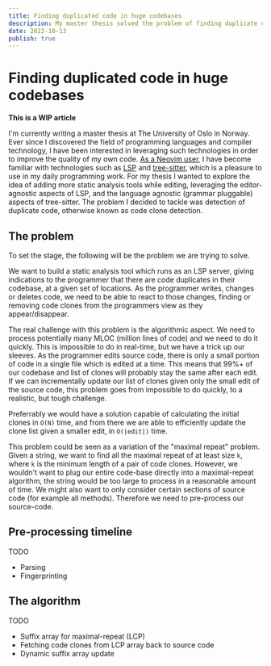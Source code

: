 ```yaml
---
title: Finding duplicated code in huge codebases
description: My master thesis solved the problem of finding duplicate code quickly in huge codebases
date: 2022-10-13
publish: true
---
```



# Finding duplicated code in huge codebases

**This is a WIP article**

I'm currently writing a master thesis at The University of Oslo in Norway. Ever since I
discovered the field of programming languages and compiler technology, I have been
interested in leveraging such technologies in order to improve the quality of my own code.
[As a Neovim user](/blog/posts/modernvim), I have become familiar with technologies such as
[LSP](https://microsoft.github.io/language-server-protocol/) and
[tree-sitter](https://tree-sitter.github.io/tree-sitter/), which is a pleasure to use in
my daily programming work. For my thesis I wanted to explore the idea of adding more static
analysis tools while editing, leveraging the editor-agnostic aspects of LSP, and the
language agnostic (grammar pluggable) aspects of tree-sitter. The problem I decided to
tackle was detection of duplicate code, otherwise known as code clone detection.

## The problem

To set the stage, the following will be the problem we are trying to solve. 

We want to build a static analysis tool which runs as an LSP server, giving indications to
the programmer that there are code duplicates in their codebase, at a given set of
locations. As the programmer writes, changes or deletes code, we need to be able to react to
those changes, finding or removing code clones from the programmers view as they appear/disappear.

The real challenge with this problem is the algorithmic aspect. We need to process
potentially many MLOC (million lines of code) and we need to do it quickly. This is
impossible to do in real-time, but we have a trick up our sleeves. As the programmer edits
source code, there is only a small portion of code in a single file which is edited at a
time. This means that 99%+ of our codebase and list of clones will probably stay the same after each
edit. If we can incrementally update our list of clones given only the small edit of the
source code, this problem goes from impossible to do quickly, to a realistic, but tough
challenge.

Preferrably we would have a solution capable of calculating the initial clones in
`O(N)` time, and from there we are able to efficiently update the clone list given a
smaller edit, in `O(|edit|)` time.

This problem could be seen as a variation of the "maximal repeat" problem. Given a string,
we want to find all the maximal repeat of at least size `k`, where `k` is the minimum
length of a pair of code clones. However, we wouldn't want to plug our entire code-base
directly into a maximal-repeat algorithm, the string would be too large to process in a
reasonable amount of time. We might also want to only consider certain sections of source
code (for example all methods). Therefore we need to pre-process our source-code.

## Pre-processing timeline

TODO
- Parsing
- Fingerprinting

## The algorithm

TODO

- Suffix array for maximal-repeat (LCP)
- Fetching code clones from LCP array back to source code
- Dynamic suffix array update

